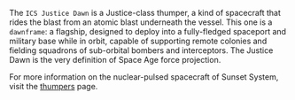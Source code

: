 ---
---

The `ICS Justice Dawn` is a Justice-class thumper, a kind of spacecraft that rides the blast from an atomic blast underneath the vessel. This one is a `dawnframe`: a flagship, designed to deploy into a fully-fledged spaceport and military base while in orbit, capable of supporting remote colonies and fielding squadrons of sub-orbital bombers and interceptors. The Justice Dawn is the very definition of Space Age force projection.

For more information on the nuclear-pulsed spacecraft of Sunset System, visit the [thumpers](/posts/thumpers) page.